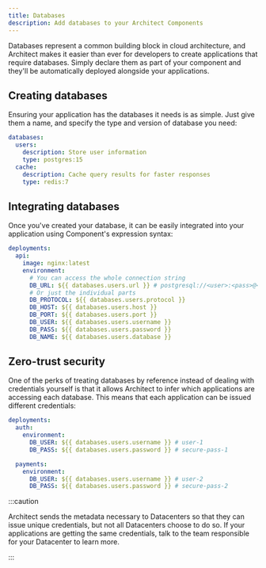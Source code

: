 ```yaml
---
title: Databases
description: Add databases to your Architect Components
---
```


Databases represent a common building block in cloud architecture, and Architect makes it easier
than ever for developers to create applications that require databases. Simply declare them as part
of your component and they'll be automatically deployed alongside your applications.

## Creating databases

Ensuring your application has the databases it needs is as simple. Just give them a name, and
specify the type and version of database you need:

```yaml
databases:
  users:
    description: Store user information
    type: postgres:15
  cache:
    description: Cache query results for faster responses
    type: redis:7
```

## Integrating databases

Once you've created your database, it can be easily integrated into your application using
Component's expression syntax:

```yaml
deployments:
  api:
    image: nginx:latest
    environment:
      # You can access the whole connection string
      DB_URL: ${{ databases.users.url }} # postgresql://<user>:<pass>@<host>:<port>/<db>
      # Or just the individual parts
      DB_PROTOCOL: ${{ databases.users.protocol }}
      DB_HOST: ${{ databases.users.host }}
      DB_PORT: ${{ databases.users.port }}
      DB_USER: ${{ databases.users.username }}
      DB_PASS: ${{ databases.users.password }}
      DB_NAME: ${{ databases.users.database }}
```

## Zero-trust security

One of the perks of treating databases by reference instead of dealing with credentials yourself is
that it allows Architect to infer which applications are accessing each database. This means that
each application can be issued different credentials:

```yaml
deployments:
  auth:
    environment:
      DB_USER: ${{ databases.users.username }} # user-1
      DB_PASS: ${{ databases.users.password }} # secure-pass-1

  payments:
    environment:
      DB_USER: ${{ databases.users.username }} # user-2
      DB_PASS: ${{ databases.users.password }} # secure-pass-2
```

:::caution

Architect sends the metadata necessary to Datacenters so that they can issue unique credentials, but
not all Datacenters choose to do so. If your applications are getting the same credentials, talk to
the team responsible for your Datacenter to learn more.

:::

